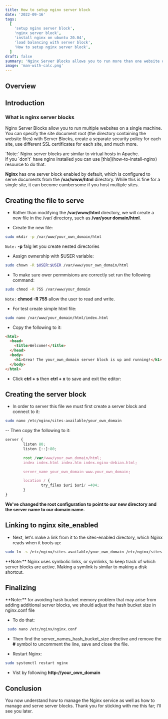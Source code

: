 ```yaml
---
title: How to setup nginx server block
date: '2022-09-16'
tags:
  [
    'setup nginx server block',
    'nginx server block',
    'install nginx on ubuntu 20.04',
    'load balancing with server block',
    'How to setup nginx server block',
  ]
draft: false
summary: 'Nginx Server Blocks allows you to run more than one website on a single machine.'
image: 'man-with-calc.png'
---
```



<ImageComponent
  src="/static/images/man-with-calc.png"
  width="65%"
  height="65%"
  alt="nginx server blocks illustration"
/>

## Overview

<TOCInline toc={props.toc} exclude="Overview" toHeading={2} />

## Introduction

### What is nginx server blocks

Nginx Server Blocks allow you to run multiple websites on a single machine. You can specify the site document root (the directory containing the website files) with Server Blocks, create a separate security policy for each site, use different SSL certificates for each site, and much more.

<Note>
  `Note:` Nginx server blocks are similar to virtual hosts in Apache.
  <div>
    If you `don't` have nginx installed you can use [this](how-to-install-nginx) resource to do
    that.
  </div>
</Note>

**Nginx** has one server block enabled by default, which is configured to serve documents from the **/var/www/html** directory. While this is fine for a single site, it can become cumbersome if you host multiple sites.

<GoogleHorizontalAdUnit path="nginx-server-blocks" />

## Creating the file to serve

- Rather than modifying the **/var/www/html** directory, we will create a new file in the /var/ directory, such as **/var/your domain/html**.

- Create the new file:

```bash
sudo mkdir -p /var/www/your_own_domain/html
```

<Note>`Note:` **-p** falg let you create nested directories</Note>

- Assign ownership with $USER variable:

```bash
sudo chown -R $USER:$USER /var/www/your_own_domain/html
```

- To make sure ower permmisions are correctly set run the following command:

```bash
sudo chmod -R 755 /var/www/your_domain
```

<Note>`Note:` **chmod -R 755** allow the user to read and write.</Note>

- For test create simple html file:

```bash
sudo nano /var/www/your_domain/html/index.html
```

- Copy the following to it:

```html
<html>
  <head>
    <title>Welcome!</title>
  </head>
  <body>
    <h1>Grea! The your_own_domain server block is up and running!</h1>
  </body>
</html>
```

- Click **ctrl + s** then **ctrl + x** to save and exit the editor:

## Creating the server block

- In order to server this file we must first create a server block and connect to it:

```bash
sudo nano /etc/nginx/sites-available/your_own_domain
```

-- Then copy the following to it:

```js
server {
        listen 80;
        listen [::]:80;

        root /var/www/your_own_domain/html;
        index index.html index.htm index.nginx-debian.html;

        server_name your_own_domain www.your_own_domain;

        location / {
                try_files $uri $uri/ =404;
        }
}
```

**We've changed the root configuration to point to our new directory and the server name to our domain name.**

## Linking to nginx site_enabled

- Next, let's make a link from it to the sites-enabled directory, which Nginx reads when it boots up:

```bash
sudo ln -s /etc/nginx/sites-available/your_own_domain /etc/nginx/sites-enabled/
```

<Note>
  **Note:** Nginx uses symbolic links, or symlinks, to keep track of which server blocks are active.
  Making a symlink is similar to making a disk shortcut.
</Note>

## Finalizing

<Note type="error">
  **Note:** for avoiding hash bucket memory problem that may arise from adding additional server
  blocks, we should adjust the hash bucket size in nginx.conf file
</Note>

- To do that:

```bash
 sudo nano /etc/nginx/nginx.conf
```

- Then find the server_names_hash_bucket_size
  directive and remove the **#** symbol to uncomment the line, save and close the file.

- Restart Nginx:

```bash
sudo systemctl restart nginx
```

- Vist by following **http://your_own_domain**

## Conclusion

You now understand how to manage the Nginx service as well as how to manage and serve server blocks. Thank you for sticking with me this far; I'll see you later.

